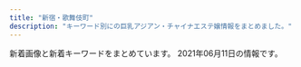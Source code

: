 ```yaml
---
title: "新宿・歌舞伎町"
description: "キーワード別にの巨乳アジアン・チャイナエステ嬢情報をまとめました。"
---
```


新着画像と新着キーワードをまとめています。
2021年06月11日の情報です。

<DmmAffiliateIns />
<KeywordTable
  shops={
    [
    {
        "img_links": [
            "http://genkimorimori.este88.com/img/mika1.jpg",
            "http://genkimorimori.este88.com/images/kixyoko1.jpg",
            "http://genkimorimori.este88.com/gals/koko1.jpg",
            "http://genkimorimori.este88.com/img/kaori1.jpg",
            "http://genkimorimori.este88.com/img/koyuki1.jpg",
            "http://genkimorimori.este88.com/images/momo1.jpg",
            "http://genkimorimori.este88.com/img/momo1.jpg",
            "http://genkimorimori.este88.com/gals/nnana1.jpg",
            "http://genkimorimori.este88.com/images/r04.jpg",
            "http://genkimorimori.este88.com/images/koyuki1.jpg",
            "http://genkimorimori.este88.com/images/ph1.jpg",
            "http://genkimorimori.este88.com/img/kixyoko1.jpg",
            "http://genkimorimori.este88.com/gals/risa1.jpg",
            "http://genkimorimori.este88.com/images/r01.jpg",
            "http://genkimorimori.este88.com/gals/sayuri1.jpg",
            "http://genkimorimori.este88.com/images/r02.jpg",
            "http://genkimorimori.este88.com/images/mika1.jpg",
            "http://genkimorimori.este88.com/images/kaori1.jpg"
        ],
        "keywords": {},
        "url": "http://genkimorimori.este88.com/",
        "name": "\u5143\u6c17\u30e2\u30ea\u30e2\u30ea",
        "station": "\u897f\u6b66\u65b0\u5bbf\u99c5\u5317\u53e3"
    },
    {
        "name": "Fairy Girl",
        "img_links": [
            "http://fairy-girl.work/images/sys3.jpg",
            "http://fairy-girl.work/images/12.jpg",
            "http://fairy-girl.work/images/7.jpg",
            "http://fairy-girl.work/staff/mari.jpg",
            "http://fairy-girl.work/img/kana1.jpg",
            "http://fairy-girl.work/images/11.jpg",
            "http://fairy-girl.work/img/yuyu1.jpg",
            "http://fairy-girl.work/images/3.jpg",
            "http://fairy-girl.work/staff/hitomi.jpg",
            "http://fairy-girl.work/images/sys1.jpg",
            "http://fairy-girl.work/images/9.jpg",
            "http://fairy-girl.work/staff/yuyu.jpg",
            "http://fairy-girl.work/img/rika1.jpg",
            "http://fairy-girl.work/images/sys2.jpg",
            "http://fairy-girl.work/images/sys5.jpg",
            "http://fairy-girl.work/img/kiki2.jpg",
            "http://fairy-girl.work/images/ac1.jpg",
            "http://fairy-girl.work/staff/rika.jpg",
            "http://fairy-girl.work/images/staff_t.jpg",
            "http://fairy-girl.work/staff/kiki.jpg",
            "http://fairy-girl.work/img/kiki1.jpg",
            "http://fairy-girl.work/staff/eri.jpg",
            "http://fairy-girl.work/img/hitomi1.jpg",
            "http://fairy-girl.work/images/1.jpg",
            "http://fairy-girl.work/images/interior_t.jpg",
            "http://fairy-girl.work/images/mobile.jpg",
            "http://fairy-girl.work/img/yuki1.jpg",
            "http://fairy-girl.work/img/misa1.jpg",
            "http://fairy-girl.work/staff/rara.jpg",
            "http://fairy-girl.work/images/bana0404_4.png",
            "http://fairy-girl.work/staff/rina.jpg",
            "http://fairy-girl.work/img/eri2.jpg",
            "http://fairy-girl.work/images/2.jpg",
            "http://fairy-girl.work/images/line.png",
            "http://fairy-girl.work/staff/misa.jpg",
            "http://fairy-girl.work/img/mari1.jpg",
            "http://fairy-girl.work/images/int1.jpg",
            "http://fairy-girl.work/images/sys4.jpg",
            "http://fairy-girl.work/images/5.jpg",
            "http://fairy-girl.work/images/int2.jpg",
            "http://fairy-girl.work/images/ac2.jpg",
            "http://fairy-girl.work/img/eri1.jpg",
            "http://fairy-girl.work/images/8.jpg",
            "http://fairy-girl.work/img/rina1.jpg",
            "http://fairy-girl.work/images/tr.jpg",
            "http://fairy-girl.work/staff/yuki.jpg",
            "http://fairy-girl.work/img/rara1.jpg",
            "http://fairy-girl.work/staff/kana.jpg",
            "http://fairy-girl.work/images/news.jpg",
            "http://fairy-girl.work/images/10.jpg",
            "http://fairy-girl.work/images/6.jpg"
        ],
        "keywords": {},
        "url": "http://fairy-girl.work/",
        "station": "JR\u65b0\u5bbf\u99c5\u897f\u53e3"
    },
    {
        "name": "\u697d\u697d-\u30e9\u30af\u30e9\u30af-",
        "img_links": [
            "http://sakura-relax.net/images/cg04.jpg",
            "http://sakura-relax.net/images/top-img01.png",
            "http://sakura-relax.net/images/qrc.png",
            "http://sakura-relax.net/images/cg03.jpg",
            "http://sakura-relax.net/link/menlog.jpg",
            "http://sakura-relax.net/images/cg07.jpg",
            "http://sakura-relax.net/images/kan.jpg",
            "http://sakura-relax.net/images/top-img02.png",
            "http://sakura-relax.net/images/tel.png",
            "http://sakura-relax.net/images/cg06.jpg"
        ],
        "keywords": {
            "87": 8,
            "86": 4,
            "C": 8,
            "85": 4,
            "E": 8
        },
        "station": "\u65b0\u5bbf\u4e09\u4e01\u76ee\u99c5E1\u51fa\u53e3",
        "url": "http://sakura-relax.net/"
    },
    {
        "station": "JR\u65b0\u5bbf\u99c5\u6771\u53e3",
        "keywords": {},
        "url": "http://www.yuuka.info/",
        "name": "\u7652\u83ef \u3086\u3046\u304b",
        "img_links": [
            "http://www.yuuka.info/img/momo1.jpg",
            "http://www.yuuka.info/images/rec2.jpg",
            "http://www.yuuka.info/images/1.jpg",
            "http://www.yuuka.info/images/ta.jpg",
            "http://www.yuuka.info/img/sayaka1.jpg",
            "http://www.yuuka.info/images/interior_t.jpg",
            "http://www.yuuka.info/images/2.jpg",
            "http://www.yuuka.info/images/mobile.jpg",
            "http://www.yuuka.info/images/head.jpg",
            "http://www.yuuka.info/images/news.jpg",
            "http://www.yuuka.info/images/up.png",
            "http://www.yuuka.info/images/rec1.jpg",
            "http://www.yuuka.info/images/sys.jpg",
            "http://www.yuuka.info/images/int1.jpg",
            "http://www.yuuka.info/images/tel.jpg",
            "http://www.yuuka.info/images/3.jpg",
            "http://www.yuuka.info/images/4.jpg",
            "http://www.yuuka.info/img/miyu1.jpg",
            "http://www.yuuka.info/img/rina1.jpg",
            "http://www.yuuka.info/images/staff_t.jpg",
            "http://www.yuuka.info/images/int2.jpg"
        ]
    },
    {
        "name": "\u6c17\u697d",
        "station": "JR\u65b0\u5bbf\u99c5\u897f\u53e3",
        "url": "http://yurali.oks.bz/",
        "img_links": [
            "http://yurali.oks.bz/photos/sites/48/2021/03/2021033110254887.jpg",
            "http://yurali.oks.bz/photos/sites/48/2021/03/2021033110254811.jpg",
            "http://yurali.oks.bz/images/content.jpg",
            "http://yurali.oks.bz/images/line.jpg",
            "http://yurali.oks.bz/images/acc4.jpg",
            "http://yurali.oks.bz/images/mobile.jpg",
            "http://yurali.oks.bz/photos/sites/48/2020/06/2020063002493351.jpg",
            "http://yurali.oks.bz/photos/sites/48/2020/09/2020090809340917.jpg",
            "http://yurali.oks.bz/images/room4.jpg",
            "http://yurali.oks.bz/images/room3.jpg",
            "http://yurali.oks.bz/images/acc3.jpg",
            "http://yurali.oks.bz/images/s1.jpg",
            "http://yurali.oks.bz/photos/sites/48/2020/09/2020090809341126.jpg",
            "http://yurali.oks.bz/images/room2.jpg",
            "http://yurali.oks.bz/photos/sites/48/2020/09/2020090809341490.jpg",
            "http://yurali.oks.bz/images/top.jpg",
            "http://yurali.oks.bz/images/s2.jpg",
            "http://yurali.oks.bz/images/acc2.jpg",
            "http://yurali.oks.bz/images/right.jpg",
            "http://yurali.oks.bz/images/s_new.png",
            "http://yurali.oks.bz/images/s3.jpg",
            "http://yurali.oks.bz/images/kanban.jpg",
            "http://yurali.oks.bz/images/acc1.jpg",
            "http://yurali.oks.bz/images/room1.jpg",
            "http://yurali.oks.bz/images/s4.jpg"
        ],
        "keywords": {
            "E": 14,
            "D": 28,
            "87": 14,
            "85": 14,
            "86": 14
        }
    },
    {
        "url": "http://ciretva.xyz/",
        "keywords": {
            "D": 3,
            "86": 2
        },
        "station": "\u897f\u6b66\u65b0\u5bbf\u99c5\u5317\u53e3",
        "name": "\u4f73\u7e01 \uff5e\u304b\u3048\u3093\uff5e",
        "img_links": [
            "http://ciretva.xyz/picture/top.jpg",
            "http://ciretva.xyz/picture/news.jpg",
            "http://ciretva.xyz/picture/face_bj1.png",
            "http://ciretva.xyz/uploads/201021/1-201021155925315.jpg",
            "http://ciretva.xyz/uploads/201021/1-201021155T9631.jpg",
            "http://ciretva.xyz/uploads/210601/1-2106011H615V5.jpg",
            "http://ciretva.xyz/picture/face.jpg",
            "http://ciretva.xyz/picture/room1.jpg",
            "http://ciretva.xyz/uploads/201021/1-201021155T02L.jpg",
            "http://ciretva.xyz/picture/room4.jpg",
            "http://ciretva.xyz/picture/s_staff.png",
            "http://ciretva.xyz/uploads/201021/1-201021155932238.jpg",
            "http://ciretva.xyz/picture/room2.jpg",
            "http://ciretva.xyz/uploads/210601/1-2106011H604649.jpg",
            "http://ciretva.xyz/picture/room3.jpg",
            "http://ciretva.xyz/picture/pick.jpg"
        ]
    },
    {
        "url": "http://hi-msg.com/koyuki/",
        "keywords": {
            "C": 8
        },
        "name": "KOYUKI",
        "img_links": [
            "http://hi-msg.com/koyuki/img/p-7-1.jpg",
            "http://hi-msg.com/koyuki/img/head.png",
            "http://hi-msg.com/koyuki/img/p-9.jpg",
            "http://hi-msg.com/koyuki/img/card.png",
            "http://hi-msg.com/koyuki/img/botton.png",
            "http://hi-msg.com/koyuki/img/p-0.jpg",
            "http://hi-msg.com/koyuki/img/kanban4.jpg",
            "http://hi-msg.com/koyuki/img/p-5.jpg",
            "http://hi-msg.com/koyuki/img/english-t1.png",
            "http://hi-msg.com/koyuki/img/p-6-1.jpg",
            "http://hi-msg.com/koyuki/img/p-11.jpg",
            "http://hi-msg.com/koyuki/img/t-3.png",
            "http://hi-msg.com/koyuki/img/tit.png",
            "http://hi-msg.com/koyuki/img/p-10.jpg",
            "http://hi-msg.com/koyuki/img/english-t4.png",
            "http://hi-msg.com/koyuki/img/p-6.jpg",
            "http://hi-msg.com/koyuki/img/english-t2.png",
            "http://hi-msg.com/koyuki/img/re.png",
            "http://hi-msg.com/koyuki/img/p-4.jpg",
            "http://hi-msg.com/koyuki/img/p-8.jpg",
            "http://hi-msg.com/koyuki/img/english-t6.png",
            "http://hi-msg.com/koyuki/img/p-2.jpg",
            "http://hi-msg.com/koyuki/img/kanban4s.jpg",
            "http://hi-msg.com/koyuki/img/p-1.jpg",
            "http://hi-msg.com/koyuki/img/newstback.png",
            "http://hi-msg.com/koyuki/img/p-8-1.jpg",
            "http://hi-msg.com/koyuki/img/p-3-1.jpg",
            "http://hi-msg.com/koyuki/img/english-t3.png",
            "http://hi-msg.com/koyuki/img/p-4-1.jpg",
            "http://hi-msg.com/koyuki/img/card-english.png",
            "http://hi-msg.com/koyuki/img/t-2.png",
            "http://hi-msg.com/koyuki/img/tel.png",
            "http://hi-msg.com/koyuki/img/t-1.png",
            "http://hi-msg.com/koyuki/img/p-7.jpg",
            "http://hi-msg.com/koyuki/img/english-t5.png",
            "http://hi-msg.com/koyuki/img/p-3.jpg",
            "http://hi-msg.com/koyuki/img/p-2-1.jpg"
        ],
        "station": "JR\u65b0\u5bbf\u99c5\u6771\u53e3"
    },
    {
        "img_links": [
            "https://mens-esthe.xyz/room/room-l1.jpg",
            "https://mens-esthe.xyz/footer/footer-tel.png",
            "https://mens-esthe.xyz/images/qrcode.png",
            "https://mens-esthe.xyz/icon/facebook.png",
            "https://mens-esthe.xyz/staff/yuuka-l2.jpg",
            "https://mens-esthe.xyz/room/room-l6.jpg",
            "https://mens-esthe.xyz/room/room-l8.jpg",
            "https://mens-esthe.xyz/images/header3.png",
            "https://mens-esthe.xyz/staff/kana-l2.jpg",
            "https://mens-esthe.xyz/staff/moe-s1.jpg",
            "https://mens-esthe.xyz/staff/moe-l1.jpg",
            "https://mens-esthe.xyz/room/room-l2.jpg",
            "https://mens-esthe.xyz/images/esthe2.jpg",
            "https://mens-esthe.xyz/staff/eri-s1.jpg",
            "https://mens-esthe.xyz/staff/eri-l1.jpg",
            "https://mens-esthe.xyz/images/esthe1.jpg",
            "https://mens-esthe.xyz/icon/line.png",
            "https://mens-esthe.xyz/staff/eri-s2.jpg",
            "https://mens-esthe.xyz/room/room-l4.jpg",
            "https://mens-esthe.xyz/images/main-sp.jpg",
            "https://mens-esthe.xyz/staff/yuuka-l1.jpg",
            "https://mens-esthe.xyz/shinjuku/2021/06/11/4942043_0.jpg",
            "https://mens-esthe.xyz/images/main1.jpg",
            "https://mens-esthe.xyz/staff/yuuka-s2.jpg",
            "https://mens-esthe.xyz/images/esthe3.jpg",
            "https://mens-esthe.xyz/room/room-l3.jpg",
            "https://mens-esthe.xyz/staff/eri-l2.jpg",
            "https://mens-esthe.xyz/icon/yelp.png",
            "https://mens-esthe.xyz/room/room-l7.jpg",
            "https://mens-esthe.xyz/footer/footer-staff.png",
            "https://mens-esthe.xyz/images/clear.png",
            "https://mens-esthe.xyz/images/esthe4.jpg",
            "https://mens-esthe.xyz/staff/kana-l1.jpg",
            "https://mens-esthe.xyz/staff/kana-s1.jpg",
            "https://mens-esthe.xyz/footer/footer-line.png",
            "https://mens-esthe.xyz/staff/kana-s2.jpg",
            "https://mens-esthe.xyz/room/room-l5.jpg",
            "https://mens-esthe.xyz/staff/yuuka-s1.jpg",
            "https://mens-esthe.xyz/icon/twitter.png"
        ],
        "name": "\u30b8\u30e5\u30ea\u30a2\u30f3",
        "station": "JR\u65b0\u5bbf\u99c5\u6771\u5357\u53e3",
        "url": "https://mens-esthe.xyz/",
        "keywords": {
            "84": 5,
            "D": 10,
            "F": 5,
            "95": 5,
            "86": 10
        }
    },
    {
        "url": "http://pure-resort.tyo.cm/",
        "img_links": [],
        "name": "\u30d4\u30e5\u30a2\u30ea\u30be\u30fc\u30c8II",
        "keywords": {},
        "station": "JR\u65b0\u5bbf\u99c5\u6771\u53e3"
    },
    {
        "name": "\u5fa1\u82d1 -\u304e\u3087\u3048\u3093-",
        "url": "http://www.night.ne.jp/tokyo/gyoen/",
        "keywords": {},
        "station": "\u65b0\u5bbf\u5fa1\u82d1\u524d\u99c53\u756a\u51fa\u53e3",
        "img_links": [
            "http://www.night.ne.jp/nightnet/img/12a.jpg",
            "http://www.night.ne.jp/tokyo/gyoen/img/index.jpg",
            "http://www.night.ne.jp/nightnet/img/3.jpg",
            "http://www.night.ne.jp/tokyo/gyoen/img/skill_3.jpg",
            "http://www.night.ne.jp/nightnet/img/8.jpg",
            "http://www.night.ne.jp/nightnet/img/7.jpg",
            "http://www.night.ne.jp/nightnet/img/14.jpg",
            "http://www.night.ne.jp/nightnet/img/10.jpg",
            "http://www.night.ne.jp/tokyo/gyoen/img/index_view.jpg",
            "http://www.night.ne.jp/nightnet/img/11.jpg",
            "http://www.night.ne.jp/tokyo/gyoen/img/view_3.jpg",
            "http://www.night.ne.jp/nightnet/img/15.jpg",
            "http://www.night.ne.jp/nightnet/img/1.jpg",
            "http://www.night.ne.jp/_format/W/img/whats_skill.jpg",
            "http://www.night.ne.jp/nightnet/img/4.jpg",
            "http://www.night.ne.jp/tokyo/gyoen/img/skill_2.jpg",
            "http://www.night.ne.jp/tokyo/gyoen/img/index_top.jpg",
            "http://www.night.ne.jp/_format/W/img/whats_view.jpg",
            "http://www.night.ne.jp/nightnet/img/17.jpg",
            "http://www.night.ne.jp/nightnet/img/16.jpg",
            "http://www.night.ne.jp/nightnet/img/2.jpg",
            "http://www.night.ne.jp/tokyo/gyoen/img/qr_code.jpg",
            "http://www.night.ne.jp/nightnet/img/9.jpg",
            "http://www.night.ne.jp/nightnet/img/5.jpg",
            "http://www.night.ne.jp/_format/W/img/whats_news.jpg",
            "http://www.night.ne.jp/tokyo/gyoen/img/view_1.jpg",
            "http://www.night.ne.jp/tokyo/gyoen/img/view_4.jpg",
            "http://www.night.ne.jp/tokyo/gyoen/img/skill_1.jpg",
            "http://www.night.ne.jp/nightnet/img/13.jpg",
            "http://www.night.ne.jp/tokyo/gyoen/img/view_2.jpg",
            "http://www.night.ne.jp/nightnet/img/6.jpg",
            "http://www.night.ne.jp/tokyo/gyoen/img/index_skill.jpg",
            "http://www.night.ne.jp/_format/W/img/index_enter_1.jpg"
        ]
    },
    {
        "url": "http://aes-aroma.com/",
        "station": "JR\u65b0\u5bbf\u99c5\u5357\u53e3",
        "img_links": [
            "http://aes-aroma.com/staff/mimi/01.jpg",
            "http://aes-aroma.com/staff/yuri/01.jpg",
            "http://aes-aroma.com/staff/megumi/01.jpg",
            "http://aes-aroma.com/staff/ai/01.jpg",
            "http://aes-aroma.com/pic/head.png",
            "http://aes-aroma.com/staff/kaori/01.jpg",
            "http://aes-aroma.com/staff/yoko/01.jpg",
            "http://aes-aroma.com/img/ttl_mobile.png",
            "http://aes-aroma.com/img/ttl_rec.png",
            "http://aes-aroma.com/img/ttl_tnew.png",
            "http://aes-aroma.com/i/files/homeimg.jpg",
            "http://aes-aroma.com/staff/miki/01.jpg",
            "http://aes-aroma.com/img/ttl_staff.png",
            "http://aes-aroma.com/staff/koko/01.jpg",
            "http://aes-aroma.com/staff/yoko/02.jpg",
            "http://aes-aroma.com/img/ttl_pickup.png",
            "http://aes-aroma.com/staff/nana/01.jpg"
        ],
        "keywords": {
            "C": 18
        },
        "name": "\u7652\u3057\u306e\u5bbf"
    },
    {
        "url": "http://relaxia.work/",
        "keywords": {},
        "name": "\u30ea\u30e9\u30af\u30b7\u30a2\u30fc",
        "station": "JR\u65b0\u5bbf\u99c5\u6771\u53e3",
        "img_links": [
            "http://relaxia.work/images/top_slider01.jpg",
            "http://relaxia.work/images/sp_top.jpg",
            "http://relaxia.work/images/link_nav04.jpg",
            "http://relaxia.work/images/link_nav03.jpg",
            "http://relaxia.work/images/link_nav02.jpg",
            "http://relaxia.work/images/link_nav01.jpg",
            "http://relaxia.work/images/link_nav06.jpg",
            "http://relaxia.work/images/side_tel.jpg",
            "http://relaxia.work/images/ico01.png",
            "http://relaxia.work/images/note.jpg",
            "http://relaxia.work/images/top.png",
            "http://relaxia.work/images/link_nav05.jpg",
            "http://relaxia.work/images/info1.jpg",
            "http://relaxia.work/images/info2.jpg",
            "http://relaxia.work/images/info3.jpg",
            "http://relaxia.work/img/haru1.jpg",
            "http://relaxia.work/images/side_link.jpg",
            "http://relaxia.work/img/yuki1.jpg",
            "http://relaxia.work/images/side_mobile.jpg",
            "http://relaxia.work/img/sizuka1.jpg"
        ]
    },
    {
        "url": "http://clear-es.net/",
        "keywords": {
            "89": 1,
            "F": 1,
            "86": 4,
            "90": 1,
            "88": 4,
            "C": 3,
            "D": 8,
            "87": 2
        },
        "station": "\u897f\u6b66\u65b0\u5bbf\u99c5\u5317\u53e3",
        "img_links": [
            "http://clear-es.net/images/gallery_11.jpg",
            "http://clear-es.net/images/index_05.jpg",
            "http://clear-es.net/images/koko_1.jpg",
            "http://clear-es.net/images/girls_11.jpg",
            "http://clear-es.net/images/index_03.jpg",
            "http://clear-es.net/images/index_21.jpg",
            "http://clear-es.net/images/index_09.jpg",
            "http://clear-es.net/uploads/c8a6186524d872100cc89c100d1f3728.jpg",
            "http://clear-es.net/uploads/10299154955d10c3b815a5638a35a934.jpg",
            "http://clear-es.net/yamituki-n/uploads/images/yui01.jpg",
            "http://clear-es.net/images/index_25.jpg",
            "http://clear-es.net/images/index_01.jpg",
            "http://clear-es.net/images/index_07.jpg",
            "http://clear-es.net/images/index_14.jpg",
            "http://clear-es.net/uploads/09bdd5637edec4bfa3d47a7e9874640b.jpg",
            "http://clear-es.net/images/index_10.jpg",
            "http://clear-es.net/images/girls_03.jpg",
            "http://clear-es.net/yamituki-n/uploads/images/emi3.jpg",
            "http://clear-es.net/images/girls_13.jpg",
            "http://clear-es.net/images/index_12.jpg",
            "http://clear-es.net/yamituki-n/uploads/images/mika03s.jpg",
            "http://clear-es.net/images/index_18.jpg",
            "http://clear-es.net/yamituki-n/uploads/images/satomi21.jpg",
            "http://clear-es.net/images/index_20.jpg",
            "http://clear-es.net/images/index_17.jpg",
            "http://clear-es.net/uploads/f73e8f67358edf8e94cf35d345a7af08.jpg",
            "http://clear-es.net/yamituki-n/uploads/images/rena01.jpg",
            "http://clear-es.net/uploads/0141717ce8be90c90f41c0c8eb5c92fe.jpg",
            "http://clear-es.net/uploads/cec0ed392fe00d8e3ff867c0625809e6.jpg",
            "http://clear-es.net/uploads/d1dd85f8fb55d0e70a55a6dafa8ff601.jpg",
            "http://clear-es.net/yamituki-n/uploads/images/mmexport1576417470781.jpg",
            "http://clear-es.net/my_work/images/pic1.png",
            "http://clear-es.net/images/index_08.jpg",
            "http://clear-es.net/uploads/c1f6d0346f5cb109ac62c21a58c7deff.jpg",
            "http://clear-es.net/images/service_11.jpg",
            "http://clear-es.net/uploads/f426bd85a8f6a9eac87e55b2d44c4bd5.jpg",
            "http://clear-es.net/images/index_13.jpg",
            "http://clear-es.net/images/index_11.jpg",
            "http://clear-es.net/yamituki-n/uploads/images/mimi-01s.jpg",
            "http://clear-es.net/images/index_27.jpg",
            "http://clear-es.net/images/index_15.jpg",
            "http://clear-es.net/images/index_04.jpg",
            "http://clear-es.net/images/index_06.jpg",
            "http://clear-es.net/yamituki-n/uploads/images/satomi2.jpg",
            "http://clear-es.net/images/index_23.jpg",
            "http://clear-es.net/images/index_24.jpg",
            "http://clear-es.net/images/index_26.jpg",
            "http://clear-es.net/images/index_19.jpg",
            "http://clear-es.net/images/index_28_01.jpg",
            "http://clear-es.net/images/index_28.jpg",
            "http://clear-es.net/uploads/97eb17743f96fd7f0551aab0bedd5e6f.jpg",
            "http://clear-es.net/yamituki-n/uploads/images/juri01s.jpg",
            "http://clear-es.net/uploads/22c8968348a9acc2dfc9ab0aecb09c27.jpg",
            "http://clear-es.net/uploads/2aa97908694153fb149943f0b8445352.jpg",
            "http://clear-es.net/uploads/a62d7f24a5b9a4fd5aeef678eb24ef4b.jpg",
            "http://clear-es.net/images/index_02.jpg",
            "http://clear-es.net/yamituki-n/uploads/images/rena02.jpg",
            "http://clear-es.net/yamituki-n/uploads/images/rika55ss.jpg"
        ],
        "name": "CLEAR-\u30af\u30ea\u30a2-"
    },
    {
        "keywords": {},
        "img_links": [],
        "url": "https://gokujo.iest.info/",
        "name": "\u65b0\u5bbf\u6975\u4e0a\u30e1\u30f3\u30ba\u30a8\u30b9\u30c6",
        "station": "JR\u65b0\u5bbf\u99c5"
    },
    {
        "url": "http://www.yu-yu.work/",
        "img_links": [
            "http://www.yu-yu.work/images/5.jpg",
            "http://www.yu-yu.work/images/sys1.jpg",
            "http://www.yu-yu.work/staff/misaki.jpg",
            "http://www.yu-yu.work/images/news.jpg",
            "http://www.yu-yu.work/staff/yuina.jpg",
            "http://www.yu-yu.work/staff/haruka.jpg",
            "http://www.yu-yu.work/images/b2.jpg",
            "http://www.yu-yu.work/staff/rin.jpg",
            "http://www.yu-yu.work/images/6.jpg",
            "http://www.yu-yu.work/images/head.jpg",
            "http://www.yu-yu.work/staff/naomi.jpg",
            "http://www.yu-yu.work/img/rin1.jpg",
            "http://www.yu-yu.work/images/1.jpg",
            "http://www.yu-yu.work/img/haruka1.jpg",
            "http://www.yu-yu.work/images/line.png",
            "http://www.yu-yu.work/images/info.jpg",
            "http://www.yu-yu.work/img/nana1.jpg",
            "http://www.yu-yu.work/images/ac1.jpg",
            "http://www.yu-yu.work/images/int1.png",
            "http://www.yu-yu.work/images/sys3.jpg",
            "http://www.yu-yu.work/images/staff_t.jpg",
            "http://www.yu-yu.work/images/3.jpg",
            "http://www.yu-yu.work/images/b1.jpg",
            "http://www.yu-yu.work/img/yuina1.jpg",
            "http://www.yu-yu.work/images/sys4.jpg",
            "http://www.yu-yu.work/images/int2.png",
            "http://www.yu-yu.work/img/naomi1.jpg",
            "http://www.yu-yu.work/images/2.jpg",
            "http://www.yu-yu.work/img/misaki1.jpg",
            "http://www.yu-yu.work/images/ac2.jpg",
            "http://www.yu-yu.work/images/interior_t.jpg",
            "http://www.yu-yu.work/images/sys2.jpg",
            "http://www.yu-yu.work/images/mobile.jpg",
            "http://www.yu-yu.work/images/4.jpg",
            "http://www.yu-yu.work/staff/nana.jpg"
        ],
        "station": "\u897f\u6b66\u65b0\u5bbf\u99c5\u5317\u53e3",
        "name": "\u7652 \u3086\u3046",
        "keywords": {}
    },
    {
        "station": "JR\u65b0\u5bbf\u99c5\u6771\u53e3\u30fb\u6b4c\u821e\u4f0e\u753a",
        "keywords": {},
        "img_links": [
            "https://static.wixstatic.com/media/1f1430_d0a7ae614e0b423886aa6d1beca9a87a~mv2.jpg",
            "https://static.wixstatic.com/media/1f1430_2511e8409a39492bab1eeffd58a5eb1f~mv2.jpg",
            "https://static.wixstatic.com/media/1f1430_b6622178bf9c45a68912520b4b2de175~mv2.png",
            "https://static.wixstatic.com/media/1f1430_c572ee153c0c46e096e6301fe82e2f11~mv2.jpg",
            "https://static.wixstatic.com/media/1f1430_7ff5719c25b243d18c7fb6db890677f9~mv2.jpg",
            "https://static.wixstatic.com/media/1f1430_d26df1a13af049c9a7afeac5e58c5323~mv2.jpg",
            "https://static.wixstatic.com/media/1f1430_f16ba939f42f47d688a43ba736f9d100~mv2.jpg",
            "https://static.wixstatic.com/media/1f1430_4b2c5243bdbe40858057386a16dce231~mv2.png",
            "https://static.wixstatic.com/media/1f1430_4ef445c14af547ffb085a4c73252e22c~mv2.jpg",
            "https://static.wixstatic.com/media/1f1430_8e7ae52f03b14e31be6ff7b1038f2896~mv2.jpg",
            "https://static.wixstatic.com/media/1f1430_04f93cdec45f4c4e8d0fa69dc26b3e38~mv2.jpg",
            "https://static.wixstatic.com/media/1f1430_5b6db55133674387b978465361d1f5af~mv2.jpg",
            "https://static.wixstatic.com/media/1f1430_d824a82ebc40424facf31978d80b293b~mv2.png",
            "https://static.wixstatic.com/media/1f1430_184f66b9eb914c26b47be78d54152284~mv2.jpg",
            "https://static.wixstatic.com/media/1f1430_e5113a1a86b8410db0438745823a2d2c~mv2.png",
            "https://static.wixstatic.com/media/1f1430_c48456140f404f1eb9a47dfd01d1d032~mv2.jpg",
            "https://static.wixstatic.com/media/1f1430_704c1cfac22b4288a4aaa588c496ab40~mv2.jpg",
            "https://static.wixstatic.com/media/1f1430_e11d2a49cf1a4130a10a3e09053a46fc~mv2.png",
            "https://static.wixstatic.com/media/1f1430_c12fa837f18643e8a167f283f823ecd9~mv2.jpg",
            "https://static.wixstatic.com/media/1f1430_890ca68d29e04e7a8c96e4198a653ed3~mv2.jpg",
            "https://static.wixstatic.com/media/1f1430_27c850c6656448c68b705e2a69f8d3e0~mv2.png",
            "https://static.wixstatic.com/media/1f1430_f4c9cbbcc36c44f1a8be8eb3138b0b46~mv2.jpg",
            "https://static.wixstatic.com/media/1f1430_0ea86bd4429f44fa96f0a1277a1c2d6e~mv2.jpg"
        ],
        "name": "\u7fbd\u8863\uff5e\u306f\u3054\u308d\u3082\uff5e",
        "url": "https://www.hagoromo.tokyo/"
    },
    {
        "name": "\u5915\u9727 \u3086\u3046\u304e\u308a",
        "keywords": {},
        "station": "JR\u65b0\u5bbf\u99c5\u6771\u53e3",
        "url": "https://shinjuku-mensesthe.com/",
        "img_links": [
            "https://shinjuku-mensesthe.com/images/top3.jpg",
            "https://shinjuku-mensesthe.com/staff/kana-l1.jpg",
            "https://shinjuku-mensesthe.com/button/home.png",
            "https://shinjuku-mensesthe.com/button/staff.png",
            "https://shinjuku-mensesthe.com/images/camp.png",
            "https://shinjuku-mensesthe.com/staff/arisa-s1.jpg",
            "https://shinjuku-mensesthe.com/staff/hikaru-l1.jpg",
            "https://shinjuku-mensesthe.com/images/footer-l.png",
            "https://shinjuku-mensesthe.com/massage/2020/08/16/riri-s1.jpg",
            "https://shinjuku-mensesthe.com/button/blog.png",
            "https://shinjuku-mensesthe.com/icon/facebook.png",
            "https://shinjuku-mensesthe.com/menu/info.png",
            "https://shinjuku-mensesthe.com/staff/kana-s1.jpg",
            "https://shinjuku-mensesthe.com/massage/2020/10/05/yuki-s1.jpg",
            "https://shinjuku-mensesthe.com/images/main-sp.jpg",
            "https://shinjuku-mensesthe.com/menu/staff.png",
            "https://shinjuku-mensesthe.com/massage/2021/03/27/blog.jpg",
            "https://shinjuku-mensesthe.com/images/main-small.jpg",
            "https://scdn.line-apps.com/n/line_add_friends/btn/ja.png",
            "https://shinjuku-mensesthe.com/staff/hana-s1.jpg",
            "https://shinjuku-mensesthe.com/link/mens-esthe.png",
            "https://shinjuku-mensesthe.com/menu/blog.png",
            "https://shinjuku-mensesthe.com/staff/yuki-l1.jpg",
            "https://shinjuku-mensesthe.com/images/clear.png",
            "https://shinjuku-mensesthe.com/staff/seira-s1.jpg",
            "https://shinjuku-mensesthe.com/images/main-top.jpg",
            "https://shinjuku-mensesthe.com/images/top2.jpg",
            "https://shinjuku-mensesthe.com/images/header3.png",
            "https://shinjuku-mensesthe.com/room/room-l1.jpg",
            "https://shinjuku-mensesthe.com/icon/twitter.png",
            "https://shinjuku-mensesthe.com/staff/arisa-l1.jpg",
            "https://shinjuku-mensesthe.com/room/room-l2.jpg",
            "https://shinjuku-mensesthe.com/room/room-l3.jpg",
            "https://shinjuku-mensesthe.com/menu/home.png",
            "https://shinjuku-mensesthe.com/staff/hana-l1.jpg",
            "https://shinjuku-mensesthe.com/staff/yuki-s1.jpg",
            "https://shinjuku-mensesthe.com/images/top1.jpg",
            "https://shinjuku-mensesthe.com/staff/seira-l1.jpg",
            "https://shinjuku-mensesthe.com/staff/hikaru-s1.jpg",
            "https://shinjuku-mensesthe.com/room/room-l4.jpg",
            "https://shinjuku-mensesthe.com/images/flower.png",
            "https://shinjuku-mensesthe.com/icon/line.png",
            "https://shinjuku-mensesthe.com/massage/2020/09/14/hana-s1.jpg",
            "https://shinjuku-mensesthe.com/massage/2020/10/21/risa-s1.jpg",
            "https://shinjuku-mensesthe.com/massage/2020/07/31/covit19.jpg",
            "https://shinjuku-mensesthe.com/images/footer-r.png",
            "https://shinjuku-mensesthe.com/staff/shiori-s1.jpg",
            "https://shinjuku-mensesthe.com/images/qrcode.png",
            "https://shinjuku-mensesthe.com/icon/yelp.png"
        ]
    },
    {
        "station": "\u65b0\u5bbf\u897f\u53e3\u99c5D5\u51fa\u53e3",
        "img_links": [
            "http://in-esthe.com/relair/img/t-2.png",
            "http://in-esthe.com/relair/img/p-3-1.jpg",
            "http://in-esthe.com/relair/img/p-1-1.jpg",
            "http://in-esthe.com/relair/img/botton.png",
            "http://in-esthe.com/relair/img/s-1.jpg",
            "http://in-esthe.com/relair/img/english-t1.png",
            "http://in-esthe.com/relair/img/p-0.jpg",
            "http://in-esthe.com/relair/img/english-t6.png",
            "http://in-esthe.com/relair/img/newstback.png",
            "http://in-esthe.com/relair/img/t-3.png",
            "http://in-esthe.com/relair/img/card-english.png",
            "http://in-esthe.com/relair/img/re.png",
            "http://in-esthe.com/relair/img/english-t3.png",
            "http://in-esthe.com/relair/img/fla1.png",
            "http://in-esthe.com/relair/img/twitter.png",
            "http://in-esthe.com/relair/img/head.png",
            "http://in-esthe.com/relair/img/p-8.jpg",
            "http://in-esthe.com/relair/img/fla.png",
            "http://in-esthe.com/relair/img/p-9.jpg",
            "http://in-esthe.com/relair/img/kanban4.jpg",
            "http://in-esthe.com/relair/img/t-1.png",
            "http://in-esthe.com/relair/img/p-3.jpg",
            "http://in-esthe.com/relair/img/english-t2.png",
            "http://in-esthe.com/relair/img/fla2.png",
            "http://in-esthe.com/relair/img/p-1.jpg",
            "http://in-esthe.com/relair/img/tel.png",
            "http://in-esthe.com/relair/img/p-7.jpg",
            "http://in-esthe.com/relair/img/p-2.jpg",
            "http://in-esthe.com/relair/img/english-t4.png",
            "http://in-esthe.com/relair/img/english-t5.png"
        ],
        "keywords": {
            "C": 8
        },
        "url": "http://in-esthe.com/relair/",
        "name": "RELAIR \uff5e\u30ea\u30ec\u30a2\uff5e"
    },
    {
        "station": "JR\u65b0\u5bbf\u99c5\u6771\u53e3",
        "keywords": {
            "C": 2
        },
        "url": "http://crystal-est.net/",
        "name": "\u30af\u30ea\u30b9\u30bf\u30eb",
        "img_links": [
            "http://crystal-est.net/uploads/crystal/2017/03/btn_top_01.png",
            "http://ruby-es.com/uploads/rubyes/2017/02/img_info_03.png",
            "http://ruby-es.com/uploads/rubyes/2017/02/img_info_01.png",
            "http://crystal-est.net/uploads/crystal/2018/07/wechatimg30.jpeg",
            "http://crystal-est.net/uploads/crystal/2017/03/bnr_side_052.png",
            "http://crystal-est.net/uploads/crystal/2017/03/subvisual_reserve.png",
            "http://ruby-es.com/uploads/rubyes/2017/02/img_info_04.png",
            "http://crystal-est.net/uploads/crystal/2017/03/subvisual_info.png",
            "http://crystal-est.net/uploads/crystal/2020/11/tel.jpg",
            "http://crystal-est.net/uploads/crystal/2017/03/subvisual_qa.png",
            "http://crystal-est.net/uploads/crystal/2017/03/subvisual_enquete1.png",
            "http://crystal-est.net/uploads/crystal/2018/05/webwxgetmsgimg.jpeg",
            "http://crystal-est.net/uploads/crystal/2018/07/wechatimg26.jpeg",
            "http://crystal-est.net/uploads/crystal/2020/12/img_6830.jpg",
            "http://crystal-est.net/uploads/crystal/2017/04/web.png",
            "http://crystal-est.net/uploads/crystal/images/icon_flower.png",
            "http://crystal-est.net/uploads/crystal/2017/03/btn_top_02.png",
            "http://crystal-est.net/uploads/crystal/images/p01.png",
            "http://crystal-est.net/uploads/crystal/2017/03/subvisual_magazine1.png",
            "http://crystal-est.net/uploads/crystal/2020/12/img_6902.jpg",
            "http://crystal-est.net/uploads/crystal/2017/04/line2.png",
            "http://crystal-est.net/uploads/crystal/images/xing.png",
            "http://crystal-est.net/uploads/crystal/2017/03/bnr_side_credit1.png",
            "http://crystal-est.net/uploads/crystal/2018/07/wechatimg125.jpeg",
            "http://crystal-est.net/uploads/crystal/2017/04/leftmovie.png",
            "http://crystal-est.net/uploads/crystal/2017/02/ameba.jpg",
            "http://crystal-est.net/uploads/crystal/2018/08/wechatimg51.jpeg",
            "http://ruby-es.com/uploads/rubyes/2017/02/img_info_06.png",
            "http://crystal-est.net/uploads/crystal/2017/03/subvisual_link.png",
            "http://crystal-est.net/uploads/crystal/2017/03/bnr_side_042.png",
            "http://ruby-es.com/uploads/rubyes/2017/02/img_info_05.png",
            "http://crystal-est.net/uploads/crystal/2018/08/wechatimg49.jpeg",
            "http://crystal-est.net/uploads/crystal/2017/03/icon_flower.png",
            "http://crystal-est.net/uploads/crystal/images/subvisual_staff.png",
            "http://crystal-est.net/uploads/crystal/2017/03/subvisual_contact.png",
            "http://ruby-es.com/uploads/rubyes/2017/02/img_info_02.png",
            "http://crystal-est.net/uploads/crystal/2017/03/ruby6.png",
            "http://crystal-est.net/uploads/crystal/2017/03/bnr_side_032.png",
            "http://crystal-est.net/uploads/crystal/2017/02/wifi.jpg",
            "http://crystal-est.net/uploads/crystal/images/no-photo.jpg",
            "http://crystal-est.net/uploads/crystal/2018/07/wechatimg31.jpeg",
            "http://crystal-est.net/uploads/crystal/2018/05/mayu1.jpeg",
            "http://crystal-est.net/uploads/crystal/2017/03/treatment2.png",
            "http://crystal-est.net/uploads/crystal/2017/03/btn_top_03.png",
            "http://crystal-est.net/uploads/crystal/2017/04/bnr_side_01.png"
        ]
    },
    {
        "keywords": {
            "D": 6,
            "E": 8,
            "86": 16
        },
        "img_links": [
            "http://sweety-est.tokyo/images/a2.jpg",
            "http://sweety-est.tokyo/images/tit-sub4.jpg",
            "http://sweety-est.tokyo/images/cg05.jpg",
            "http://sweety-est.tokyo/images/a3.jpg",
            "http://sweety-est.tokyo/images/tit-sub3.jpg",
            "http://sweety-est.tokyo/images/cg01.jpg",
            "http://sweety-est.tokyo/images/tit-sub5.jpg",
            "http://sweety-est.tokyo/images/tit-sub1.jpg",
            "http://sweety-est.tokyo/images/tit-sub6.jpg",
            "http://sweety-est.tokyo/images/a8.jpg",
            "http://sweety-est.tokyo/images/r3.jpg",
            "http://sweety-est.tokyo/images/slider-img001.jpg",
            "http://sweety-est.tokyo/images/kan.jpg",
            "http://sweety-est.tokyo/images/cg04.jpg",
            "http://sweety-est.tokyo/images/cg06.jpg",
            "http://sweety-est.tokyo/images/a6.jpg",
            "http://sweety-est.tokyo/images/r1.jpg",
            "http://sweety-est.tokyo/images/r6.jpg",
            "http://sweety-est.tokyo/images/a1.jpg",
            "http://sweety-est.tokyo/images/kan1.jpg",
            "http://sweety-est.tokyo/images/b-tel.png",
            "http://sweety-est.tokyo/images/cg07.jpg",
            "http://sweety-est.tokyo/images/m1.jpg",
            "http://sweety-est.tokyo/images/pp.jpg",
            "http://sweety-est.tokyo/images/cg08.jpg",
            "http://sweety-est.tokyo/images/sys.jpg",
            "http://sweety-est.tokyo/images/qr.jpg",
            "http://sweety-est.tokyo/images/r5.jpg",
            "http://sweety-est.tokyo/images/a4.jpg",
            "http://sweety-est.tokyo/images/b-online.png",
            "http://sweety-est.tokyo/images/cg03.jpg",
            "http://sweety-est.tokyo/images/cg011.jpg",
            "http://sweety-est.tokyo/images/m4.jpg",
            "http://sweety-est.tokyo/images/slider-img003.jpg",
            "http://sweety-est.tokyo/images/cg02.jpg",
            "http://sweety-est.tokyo/images/tit-sub2.jpg",
            "http://sweety-est.tokyo/images/a7.jpg",
            "http://sweety-est.tokyo/images/m3.jpg",
            "http://sweety-est.tokyo/images/a5.jpg",
            "http://sweety-est.tokyo/images/m2.jpg",
            "http://sweety-est.tokyo/images/slider-img002.jpg",
            "http://sweety-est.tokyo/images/r4.jpg",
            "http://sweety-est.tokyo/link/menlog.jpg",
            "http://sweety-est.tokyo/images/r2.jpg"
        ],
        "url": "http://sweety-est.tokyo/",
        "name": "sweet-\u30b9\u30a6\u30a3\u30fc\u30c8-",
        "station": "JR\u65b0\u5bbf\u99c5\u897f\u53e3"
    }
]
}
/>
<DmmAffiliateScript />
